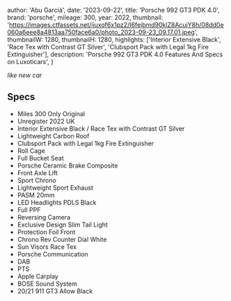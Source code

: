 
  author: 'Abu Garciá',
  date: '2023-09-22',
  title: 'Porsche 992 GT3 PDK 4.0',
  brand: 'porsche',
  mileage: 300,
  year: 2022,
  thumbnail: 'https://images.ctfassets.net/ijuxqf6x1pz2/I6fejbmd90klZ8AcujY8h/08dd0e060a6eee8a4813aa750face6a0/photo_2023-09-23_09.17.01.jpeg',
  thumbnailW: 1280,
  thumbnailH: 1280,
  highlights: ['Interior Extensive Black', 'Race Tex with Contrast GT Silver', 'Clubsport Pack with Legal 1kg Fire Extinguisher'],
  description:
    'Porsche 992 GT3 PDK 4.0 Features And Specs on Luxoticars',
}


_like new car_

## Specs
- Miles 300 Only Original
- Unregister 2022 UK 
- Interior Extensive Black / Race Tex with Contrast GT Silver
- Lightweight Carbon Roof
- Clubsport Pack with Legal 1kg Fire Extinguisher 
- Roll Cage
- Full Bucket Seat 
- Porsche Ceramic Brake Composite 
- Front Axle Lift
- Sport Chrono
- Lightweight Sport Exhaust 
- PASM 20mm
- LED Headlights PDLS Black
- Full PPF
- Reversing Camera 
- Exclusive Design Slim Tail Light
- Protection Foil Front 
- Chrono Rev Counter Dial White 
- Sun Visors Race Tex
- Porsche Communication
- DAB
- PTS
- Apple Carplay
- BOSE Sound System
- 20/21 911 GT3 Allow Black

<Featured
  title="GT Silver Metallic"
  src="https://images.ctfassets.net/ijuxqf6x1pz2/6tROeFumJQXEGe7clZNQrK/5c7efcd050cfd0814a8f33756015f39b/photo_2023-09-23_09.17.43.jpeg"
  features={[]}
/>
